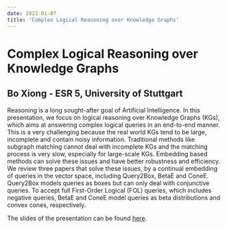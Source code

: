 ---
date: 2022-01-07
title: 'Complex Logical Reasoning over Knowledge Graphs'
---

# Complex Logical Reasoning over Knowledge Graphs
## Bo Xiong - ESR 5, University of Stuttgart

Reasoning is a long sought-after goal of Artificial Intelligence. In this presentation, we focus on logical reasoning over Knowledge Graphs (KGs), which aims at answering complex logical queries in an end-to-end manner. This is a very challenging because the real world KGs tend to be large, incomplete and contain noisy information. Traditional methods like subgraph matching cannot deal with incomplete KGs and the matching process is very slow, especially for large-scale KGs. Embedding based methods can solve these issues and have better robustness and efficiency. We review three papers that solve these issues, by a continual embedding of queries in the vector space, including Query2Box, BetaE and ConeE. Query2Box models queries as boxes but can only deal with conjunctive queries. To accept full First-Order Logical (FOL) queries, which includes negative queries, BetaE and ConeE model queries as beta distributions and convex cones, respectively. 

The slides of the presentation can be found [here](/downloads/2022-01-07_Bo_colloquium_slides.pdf).
